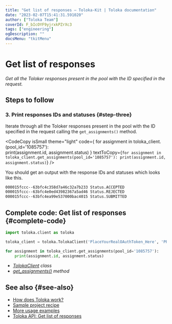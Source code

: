 ```yaml
---
title: "Get list of responses — Toloka-Kit | Toloka documentation"
date: "2023-02-07T15:41:31.591020"
author: ["Toloka Team"]
coverId: F_bIcOYF9yjrxkPZrXc3
tags: ["engineering"]
ogDescription: ""
docsMenu: "tkitMenu"
---
```



# Get list of responses

_Get all the Toloker responses present in the pool with the ID specified in the request._

## Steps to follow

<Import/>

<Instantiate/>

### 3. Print responses IDs and statuses {#step-three}

Iterate through all the Toloker responses present in the pool with the ID specified in the request calling the `get_assignments()` method.

<CodeCopy
  isSmall
  theme="light"
  code={
    <HighlightChildren language="python">
      for assignment in toloka_client.<Term term="get_assignments"><GetAssignments/></Term>(pool_id='1085757'):
      <br/>    print(assignment.id, assignment.status)
    </HighlightChildren>
  }
  textToCopy={`for assignment in toloka_client.get_assignments(pool_id='1085757'):
    print(assignment.id, assignment.status)`}
/>

You should get an output with the response IDs and statuses which looks like this.

```bash
000015fccc--63bfc4c358d7a46c32a7b233 Status.ACCEPTED
000015fccc--63bfc4e0ed43982367a5ad46 Status.REJECTED
000015fccc--63bfc4ea99e537000bac4015 Status.SUBMITTED
```

## Complete code: Get list of responses {#complete-code}

```python
import toloka.client as toloka

toloka_client = toloka.TolokaClient('PlaceYourRealOAuthToken_Here', 'PRODUCTION')

for assignment in toloka_client.get_assignments(pool_id='1085757'):
    print(assignment.id, assignment.status)
```

<Note mode="tip" title="List of classes and methods used in this recipe">

- _[TolokaClient](/docs/toloka-kit/reference/toloka.client.TolokaClient) class_
- _[get_assignments()](/docs/toloka-kit/reference/toloka.client.TolokaClient.get_assignments) method_

</Note>

## See also {#see-also}

- [How does Toloka work?](/docs/guide/overview)
- [Sample project recipe](/docs/toloka-kit/recipes/learn-basics)
- [More usage examples](/docs/toloka-kit/recipes/use-cases)
- [Toloka API: Get list of responses](https://toloka.ai/docs/api/api-reference/#get-/assignments)

